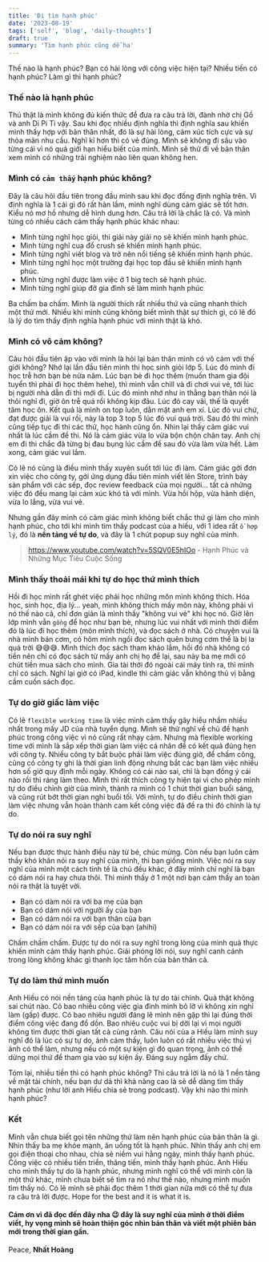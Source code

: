 ```yaml
---
title: 'Đi tìm hạnh phúc'
date: '2023-08-19'
tags: ['self', 'blog', 'daily-thoughts']
draft: true
summary: 'Tìm hạnh phúc cũng dễ ha'
---
```


Thế nào là hạnh phúc? Bạn có hài lòng với công việc hiện tại? Nhiều tiền có hạnh phúc? Làm gì thì hạnh phúc?

### Thế nào là hạnh phúc

Thú thật là mình không đủ kiến thức để đưa ra câu trả lời, đành nhờ chị Gồ và anh Di Pi Ti vậy. Sau khi đọc nhiều định nghĩa thì định nghĩa sau khiến mình thấy hợp với bản thân nhất, đó là sự hài lòng, cảm xúc tích cực và sự thỏa mãn nhu cầu. Nghĩ kĩ hơn thì có vẻ đúng. Mình sẽ không đi sâu vào từng cái vì nó quá giới hạn hiểu biết của mình. Mình sẽ thử đi về bản thân xem mình có những trải nghiệm nào liên quan không hen.

### Mình có `cảm thấy` hạnh phúc không?

Đây là câu hỏi đầu tiên trong đầu mình sau khi đọc đống định nghĩa trên. Vì định nghĩa là 1 cái gì đó rất hàn lầm, mình nghĩ dùng cảm giác sẽ tốt hơn. Kiểu nó mơ hồ nhưng dễ hình dung hơn.
Câu trả lời là chắc là có. Và mình từng có nhiều cách cảm thấy hạnh phúc khác nhau:

- Mình từng nghĩ học giỏi, thi giải này giải nọ sẽ khiến mình hạnh phúc.
- Mình từng nghĩ cua đổ crush sẽ khiến mình hạnh phúc.
- Mình từng nghĩ viết blog và trở nên nổi tiếng sẽ khiến mình hạnh phúc.
- Mình từng nghĩ học một trường đại học top đầu sẽ khiến mình hạnh phúc.
- Mình từng nghĩ được làm việc ở 1 big tech sẽ hạnh phúc.
- Mình từng nghĩ giúp đỡ gia đình sẽ làm mình hạnh phúc

Ba chấm ba chấm. Mình là người thích rất nhiều thứ và cũng nhanh thích một thứ mới. Nhiều khi mình cũng không biết mình thật sự thích gì, có lẽ đó là lý do tìm thấy định nghĩa hạnh phúc với mình thật là khó.

### Mình có vô cảm không?

Câu hỏi đầu tiên ập vào với mình là hỏi lại bản thân mình có vô cảm với thế giới không?
Nhớ lại lần đầu tiên mình thi học sinh giỏi lớp 5. Lúc đó mình đi học trễ hơn bạn bè nửa năm. Lúc bạn bè đi học thêm (muốn tham gia đội tuyển thì phải đi học thêm hehe), thì mình vẫn chill và đi chơi vui vẻ, tới lúc bị người nhà dẫn đi thì mới đi. Lúc đó mình nhớ như in thằng bạn thân nói là thôi nghỉ đi, giờ ôn trễ quá rồi không kịp đâu. Lúc đó cay vãi, thế là quyết tâm học ôn. Kết quả là mình on top luôn, dằn mặt anh em xí. Lúc đó vui chứ, đạt được giải là vui rồi, này là top 3 top 5 lúc đó vui quá trời. Sau đó thì mình cũng tiếp tục đi thi các thứ, học hành cũng ổn. Nhìn lại thấy cảm giác vui nhất là lúc cầm đề thi. Nó là cảm giác vừa lo vừa bộn chộn chân tay. Anh chị em đi thi chắc đã từng bị đau bụng lúc cầm đề sau đó vừa làm vừa hết. Làm xong, cảm giác vui lắm.

Có lẽ nó cũng là điều mình thấy xuyên suốt tới lúc đi làm. Cảm giác gởi đơn xin việc cho công ty, gởi ứng dụng đầu tiên mình viết lên Store, trình bày sản phẩm với các sếp, đọc review feedback của mọi người... tất cả những việc đó đều mang lại cảm xúc khó tả với mình. Vừa hồi hộp, vừa hãnh diện, vừa lo lắng, vừa vui vẻ.

Nhưng gần đây mình có cảm giác mình không biết chắc thứ gì làm cho mình hạnh phúc, cho tới khi mình tìm thấy podcast của a hiếu, với 1 idea rất `ồ hợp lý`, đó là **nền tảng về tự do**, và đây là 1 chút popup suy nghĩ của mình.

> https://www.youtube.com/watch?v=5SQV0E5hIOo - Hạnh Phúc và Những Mục Tiêu Cuộc Sống

### Mình thấy thoải mái khi tự do học thứ mình thích

Hồi đi học mình rất ghét việc phải học những môn mình không thích. Hóa học, sinh học, địa lý... yeah, mình không thích mấy môn này, không phải vì nó thế nào cả, chỉ đơn giản là mình thấy "không vui vẻ" khi học nó.
Giờ lên lớp mình vẫn `gồng` để học như bạn bè, nhưng lúc vui nhất với mình thời điểm đó là lúc đi học thêm (môn mình thích), và đọc sách ở nhà. Có chuyện vui là nhà mình bán cơm, có hôm mình ngồi đọc sách quên bưng cơm thế là bị la quá trời 😅😅😅. Mình thích đọc sách tham khảo lắm, hồi đó nhà không có tiền nên chỉ có đọc sách từ mấy anh chị họ để lại, sau này ba mẹ mới có chút tiền mua sách cho mình. Gia tài thời đó ngoài cái máy tính ra, thì mình chỉ có sách. Nghĩ lại giờ có iPad, kindle thì cảm giác vẫn không thú vị bằng cầm cuốn sách đọc.

### Tự do giờ giấc làm việc

Có lẽ `flexible working time` là việc mình cảm thấy gây hiểu nhầm nhiều nhất trong mấy JD của nhà tuyển dụng. Mình sẽ thử nghĩ về chủ đề hạnh phúc trong công việc vì nó cũng rất nhạy cảm. Nhưng mà flexible working time với mình là sắp xếp thời gian làm việc cá nhân để có kết quả đúng hẹn với công ty. Nhiều công ty bắt buộc phải làm việc đúng giờ, để chấm công, cũng có công ty ghi là thời gian linh động nhưng bắt các bạn làm việc nhiều hơn số giờ quy định mỗi ngày. Không có cái nào sai, chỉ là bạn đồng ý cái nào rồi thì ráng làm theo. Mình thì rất thích công ty hiện tại vì cho phép mình tự do điều chỉnh giờ của mình, thành ra mình có 1 chút thời gian buổi sáng, và cũng rút bớt thời gian nghỉ buổi tối. Với mình, tự do điều chỉnh thời gian làm việc nhưng vẫn hoàn thành cam kết công việc đã đề ra thì đó chính là tự do.

### Tự do nói ra suy nghĩ

Nếu bạn được thực hành điều này từ bé, chúc mừng. Còn nếu bạn luôn cảm thấy khó khăn nói ra suy nghĩ của mình, thì bạn giống mình. Việc nói ra suy nghĩ của mình một cách tinh tế là chủ đều khác, ở đây mình chỉ nghĩ là bạn có dám nói ra hay chưa thôi. Thì mình thấy ở 1 một nơi bạn cảm thấy an toàn nói ra thật là tuyệt vời.

- Bạn có dàm nói ra với ba mẹ của bạn
- Bạn có dám nói với người ấy của bạn
- Bạn có dám nói ra với bạn thân của bạn
- Bạn có dám nói ra với sếp của bạn (ahihi)

Chấm chấm chấm. Được tự do nói ra suy nghĩ trong lòng của mình quả thực khiến mình cảm thấy hạnh phúc. Giải phóng lời nói, suy nghĩ canh cánh trong lòng không khác gì thanh lọc tâm hồn của bản thân cả.

### Tự do làm thứ mình muốn

Anh Hiếu có nói nền tảng của hạnh phúc là tự do tài chính. Quả thật không sai chút nào. Có bao nhiều công việc gia đình mình bỏ lỡ vì không xin nghỉ làm (gấp) được. Có bao nhiêu người đáng lẽ mình nên gặp thì lại đúng thời điểm công việc đang đổ dồn. Bao nhiêu cuộc vui bị dời lại vì mọi người không tìm được thời gian tất cả cùng rảnh. Câu nói của a Hiếu làm mình suy nghĩ đó là lúc có sự tự do, ảnh cảm thấy, luôn luôn có rất nhiều việc thú vị ảnh có thể làm, nhưng nếu có một sự kiện gì đó quan trọng, ảnh có thể dừng mọi thứ để tham gia vào sự kiện ấy. Đáng suy ngẫm đấy chứ.

Tóm lại, nhiều tiền thì có hạnh phúc không? Thì câu trả lời là nó là 1 nền tảng về mặt tài chính, nếu bạn dư dả thì khả năng cao là sẽ dễ dàng tìm thấy hạnh phúc (như lời anh Hiếu chia sẻ trong podcast).
Vậy khi nào thì mình hạnh phúc?

### Kết

Mình vẫn chưa biết gọi tên những thứ làm nên hạnh phúc của bản thân là gì. Nhìn thấy ba mẹ khỏe mạnh, ăn uống tốt là hạnh phúc. Nhìn thấy anh chị em gọi điện thoại cho nhau, chia sẻ niềm vui hằng ngày, mình thấy hạnh phúc. Công việc có nhiều tiến triển, thăng tiến, mình thấy hạnh phúc. Anh Hiếu cho mình thấy tự do là hạnh phúc, nhưng mình nghĩ có thể với mình còn là một thứ khác, mình chưa biết sẽ tìm ra nó như thế nào, nhưng mình muốn tìm thấy nó. Có lẽ mình sẽ phải đọc thêm 1 thời gian nữa mới có thể tự đưa ra câu trả lời được. Hope for the best and it is what it is.

#### Cám ơn vì đã đọc đến đây nha 😉 đây là suy nghĩ của mình ở thời điểm viết, hy vọng mình sẽ hoàn thiện góc nhìn bản thân và viết một phiên bản mới trong thời gian gần.

Peace,
**Nhất Hoàng**
